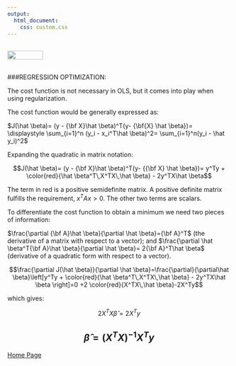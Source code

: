 ```yaml
---
output: 
  html_document:
    css: custom.css
---
```


<br>
<a href="http://rinterested.github.io/statistics/index.html">
<img HEIGHT="20" WIDTH="80" src="https://cloud.githubusercontent.com/assets/9312897/10556783/a27a26fa-745c-11e5-9b1a-2d5bd737387a.PNG"></a>
<br><br>

###REGRESSION OPTIMIZATION:
<br>

The cost function is not necessary in OLS, but it comes into play when using regularization.

The cost function would be generally expressed as:

$J(\hat \beta)= (y - {\bf X}\hat \beta)^T(y- {\bf{X} \hat \beta})= \displaystyle \sum_{i=1}^n (y_i - x_i^T\hat \beta)^2= \sum_{i=1}^n(y_i - \hat y_i)^2$

Expanding the quadratic in matrix notation:

$$J(\hat \beta)= (y - {\bf X}\hat \beta)^T(y- {{\bf X} \hat \beta})= y^Ty + \color{red}{\hat \beta^T\,X^TX\,\hat \beta} - 2y^TX\hat \beta$$

The term in red is a positive semidefinite matrix. A positive definite matrix fulfills the requirement, $x^TAx>0$. The other two terms are scalars.

To differentiate the cost function to obtain a minimum we need two pieces of information:

$\frac{\partial {\bf A}\hat \beta}{\partial \hat \beta}={\bf A}^T$ (the derivative of a matrix with respect to a vector); and $\frac{\partial \hat \beta^T{\bf A}\hat \beta}{\partial \hat \beta}= 2{\bf A}^T\hat \beta$ (derivative of a quadratic form with respect to a vector).

$$\frac{\partial J(\hat \beta)}{\partial \hat \beta}=\frac{\partial}{\partial\hat \beta}\left[y^Ty + \color{red}{\hat \beta^T\,X^TX\,\hat \beta} - 2y^TX\hat \beta \right]=0 +2 \color{red}{X^TX\,\hat \beta}-2X^Ty$$

which gives:

$$2X^TX\hat \beta = 2X^Ty$$

$$\hat \beta = (X^TX)^{-1}X^Ty$$
---

<a href="http://rinterested.github.io/statistics/index.html">Home Page</a>

